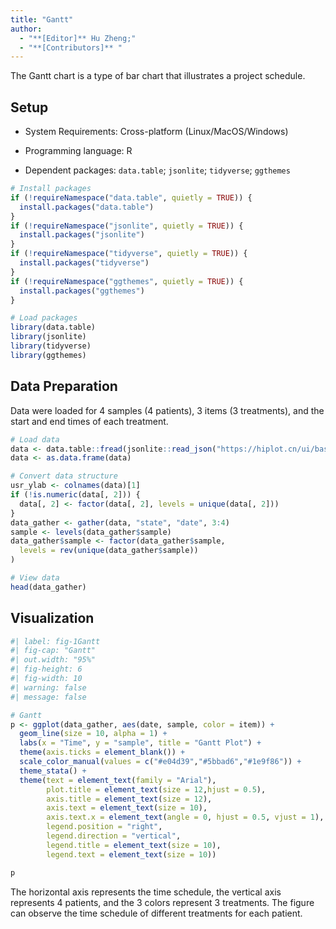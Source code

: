 ```yaml
---
title: "Gantt"
author:
  - "**[Editor]** Hu Zheng;"
  - "**[Contributors]** "
---
```


The Gantt chart is a type of bar chart that illustrates a project schedule.

## Setup

-   System Requirements: Cross-platform (Linux/MacOS/Windows)

-   Programming language: R

-   Dependent packages: `data.table`; `jsonlite`; `tidyverse`; `ggthemes`

```r
# Install packages
if (!requireNamespace("data.table", quietly = TRUE)) {
  install.packages("data.table")
}
if (!requireNamespace("jsonlite", quietly = TRUE)) {
  install.packages("jsonlite")
}
if (!requireNamespace("tidyverse", quietly = TRUE)) {
  install.packages("tidyverse")
}
if (!requireNamespace("ggthemes", quietly = TRUE)) {
  install.packages("ggthemes")
}

# Load packages
library(data.table)
library(jsonlite)
library(tidyverse)
library(ggthemes)
```

## Data Preparation

Data were loaded for 4 samples (4 patients), 3 items (3 treatments), and the start and end times of each treatment.

```r
# Load data
data <- data.table::fread(jsonlite::read_json("https://hiplot.cn/ui/basic/gantt/data.json")$exampleData$textarea[[1]])
data <- as.data.frame(data)

# Convert data structure
usr_ylab <- colnames(data)[1]
if (!is.numeric(data[, 2])) {
  data[, 2] <- factor(data[, 2], levels = unique(data[, 2]))
}
data_gather <- gather(data, "state", "date", 3:4)
sample <- levels(data_gather$sample)
data_gather$sample <- factor(data_gather$sample,
  levels = rev(unique(data_gather$sample))
)

# View data
head(data_gather)
```

## Visualization

```r
#| label: fig-1Gantt
#| fig-cap: "Gantt"
#| out.width: "95%"
#| fig-height: 6
#| fig-width: 10
#| warning: false
#| message: false

# Gantt
p <- ggplot(data_gather, aes(date, sample, color = item)) +
  geom_line(size = 10, alpha = 1) +
  labs(x = "Time", y = "sample", title = "Gantt Plot") +
  theme(axis.ticks = element_blank()) +
  scale_color_manual(values = c("#e04d39","#5bbad6","#1e9f86")) +
  theme_stata() +
  theme(text = element_text(family = "Arial"),
        plot.title = element_text(size = 12,hjust = 0.5),
        axis.title = element_text(size = 12),
        axis.text = element_text(size = 10),
        axis.text.x = element_text(angle = 0, hjust = 0.5, vjust = 1),
        legend.position = "right",
        legend.direction = "vertical",
        legend.title = element_text(size = 10),
        legend.text = element_text(size = 10))

p
```

The horizontal axis represents the time schedule, the vertical axis represents 4 patients, and the 3 colors represent 3 treatments. The figure can observe the time schedule of different treatments for each patient.

